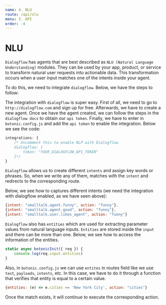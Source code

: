 ```yaml
---
name: 4. NLU
route: /api/nlu
menu: 3. API
order: -4
---
```


# NLU

`Dialogflow` has agents that are best described as `NLU (Natural Language Understanding)` modules. They can be used by your app, product, or service to transform natural user requests into actionable data. This transformation occurs when a user input matches one of the intents inside your agent.

To do this, we need to integrate `dialogflow`. Below, we have the steps to follow:

The integration with `dialogflow` is super easy. First of all, we need to go to `http://dialogflow.com` and sign up for free. Afterwards, we have to create a new agent. Once we have the agent created, we can follow the steps in the `dialogflow docs` to obtain our `api token`. Finally, we have to enter in `botonic.config.js` and add the `api token` to enable the integration. Below we see the code:

```javascript
integrations: {
    /* Uncomment this to enable NLP with Dialogflow
    dialogflow: {
        token: "YOUR_DIALOGFLOW_API_TOKEN"
    }*/
}
```
`Dialogflow` allows us to create different `intents` and assign key words or phrases. So, when we write any of them, matches with the `intent` and redirects to the corresponding route.

Below, we see how to captures different intents (we need the integration with dialogflow enabled, as we have seen above):

```javascript
{intent: "smalltalk.agent.funny", action: "funny"},
{intent: "smalltalk.agent.good", action: "funny"},
{intent: "smalltalk.user.likes_agent", action: "funny"}
```

`Dialogflow` also has `entities` which are used for extracting parameter values from natural language inputs. `Entities` are stored inside the `input` and there can be more than one. Below, we see how to access the information of the entities. 

```javascript
static async botonicInit({ req }) {
  	console.log(req.input.entities)   
}
```

Also, in `botonic.config.js` we can use `entites` in routes field like we use `text`, `payloads`, `intents`, etc. In this case, we have to do it through a function that verifies that entity is equal to a certain value. 

```javascript
{entities: (e) => e.cities == 'New York City', action: "cities"}

```
Once the match exists, it will continue to execute the corresponding action.
